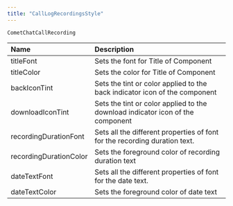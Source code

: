 ```yaml
---
title: "CallLogRecordingsStyle"
---
```


`CometChatCallRecording`

| Name                   | Description                                                                    |
| :---------------------- | :------------------------------------------------------------------------------ |
| titleFont              | Sets the font for Title of Component                                           |
| titleColor             | Sets the color for Title of Component                                          |
| backIconTint           | Sets the tint or color applied to the back indicator icon of the component     |
| downloadIconTint       | Sets the tint or color applied to the download indicator icon of the component |
| recordingDurationFont  | Sets all the different properties of font for the recording duration text.     |
| recordingDurationColor | Sets the foreground color of recording duration text                           |
| dateTextFont           | Sets all the different properties of font for the date text.                   |
| dateTextColor          | Sets the foreground color of date text                                         |
